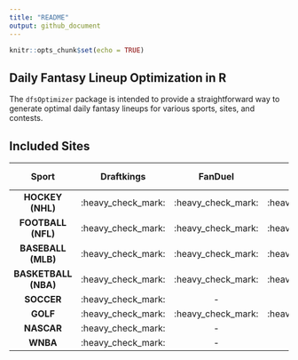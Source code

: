 ```yaml
---
title: "README"
output: github_document
---
```


```r
knitr::opts_chunk$set(echo = TRUE)
```

## Daily Fantasy Lineup Optimization in R

The `dfsOptimizer` package is intended to provide a straightforward way to generate optimal daily fantasy lineups for various sports, sites, and contests.

## Included Sites

|        Sport         |     Draftkings     |      FanDuel       |       Yahoo        | Draftkings Single Game |
|:--------------------:|:------------------:|:------------------:|:------------------:|:----------------------:|
|   **HOCKEY (NHL)**   | :heavy_check_mark: | :heavy_check_mark: | :heavy_check_mark: |   :heavy_check_mark:   |
|  **FOOTBALL (NFL)**  | :heavy_check_mark: | :heavy_check_mark: | :heavy_check_mark: |   :heavy_check_mark:   |
|  **BASEBALL (MLB)**  | :heavy_check_mark: | :heavy_check_mark: | :heavy_check_mark: |   :heavy_check_mark:   |
| **BASKETBALL (NBA)** | :heavy_check_mark: | :heavy_check_mark: | :heavy_check_mark: |   :heavy_check_mark:   |
|      **SOCCER**      | :heavy_check_mark: |         -          |         -          |           -            |
|       **GOLF**       | :heavy_check_mark: | :heavy_check_mark: | :heavy_check_mark: |           -            |
|      **NASCAR**      | :heavy_check_mark: |         -          |         -          |           -            |
|       **WNBA**       | :heavy_check_mark: |         -          |         -          |           -            |
